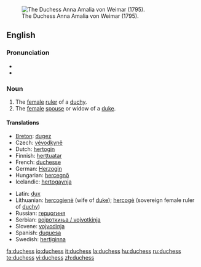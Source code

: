 [[Image:Anna Amalie.jpg|thumb|right|The Duchess Anna Amalia von Weimar (1795).]]
==English==

===Pronunciation===
*{{IPA|/ˈdʌ.tʃəs/}}
*{{SAMPA|/"dV.tS@s/}}

===Noun===
{{en-noun|es}}

# The [[female]] [[ruler]] of a [[duchy]].
# The [[female]] [[spouse]] or widow of a [[duke]].

====Translations====
{{top}}
*[[Breton]]: [[dugez]] {{f}}
* Czech: [[vévodkyně]] {{f}}
*Dutch: [[hertogin]] {{f}}
*Finnish: [[herttuatar]]
*French: [[duchesse]] {{f}}
*German: [[Herzogin]] {{f}}
*Hungarian: [[hercegnő]]
*Icelandic: [[hertogaynja]] {{f}}
{{mid}}
*Latin: [[dux]] {{f}}
*Lithuanian: [[hercogienė]] {{f}} (wife of [[duke]]); [[hercogė]] {{f}} (sovereign female ruler of [[duchy]])
*Russian: [[герцогиня]] {{f}}
*Serbian: [[војвоткиња / vojvotkinja]] {{f}}
*Slovene: [[vojvodinja]] {{f}}
*Spanish: [[duquesa]] {{f}}
*Swedish: [[hertiginna]] {{c}}
{{bottom}}

[[fa:duchess]]
[[io:duchess]]
[[it:duchess]]
[[la:duchess]]
[[hu:duchess]]
[[ru:duchess]]
[[te:duchess]]
[[vi:duchess]]
[[zh:duchess]]
